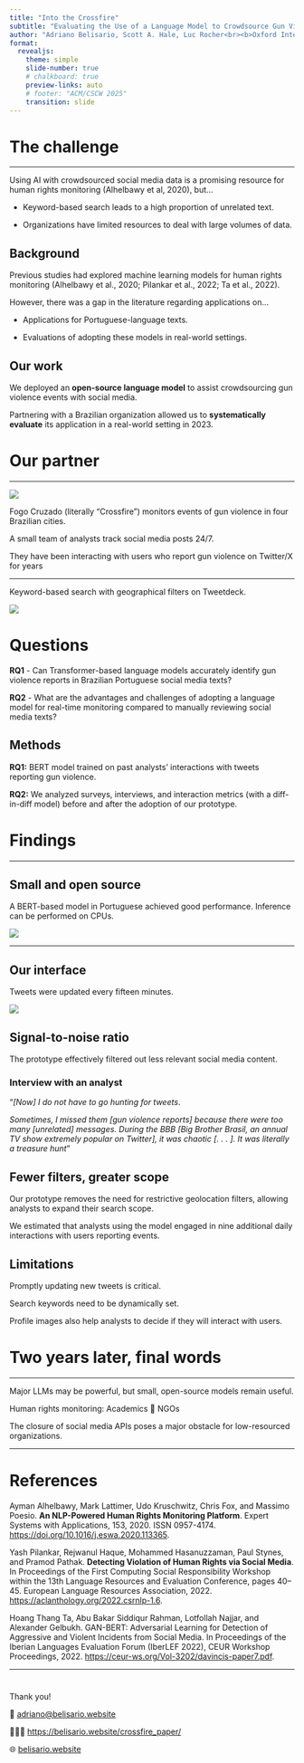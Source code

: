 ```yaml
---
title: "Into the Crossfire"
subtitle: "Evaluating the Use of a Language Model to Crowdsource Gun Violence Reports"
author: "Adriano Belisario, Scott A. Hale, Luc Rocher<br><b>Oxford Internet Institute, University of Oxford</b>"
format:
  revealjs:
    theme: simple
    slide-number: true
    # chalkboard: true
    preview-links: auto
    # footer: "ACM/CSCW 2025"
    transition: slide
---
```


# The challenge

---

Using AI with crowdsourced social media data is a promising resource for human rights monitoring (Alhelbawy et al, 2020), but... 

::: {.incremental}

- Keyword-based search leads to a high proportion of unrelated text.

- Organizations have limited resources to deal with large volumes of data.
::: 

## Background

Previous studies had explored machine learning models for human rights monitoring (Alhelbawy et al., 2020; Pilankar et al., 2022; Ta et al., 2022).

However, there was a gap in the literature regarding applications on...

::: {.incremental}
- Applications for Portuguese-language texts.

- Evaluations of adopting these models in real-world settings.
::: 

## Our work 

We deployed an **open-source language model** to assist crowdsourcing gun violence events with social media.

Partnering with a Brazilian organization allowed us to **systematically evaluate** its application in a real-world setting in 2023.


# Our partner

---

![](../figs/fogocruzado.png){.center}

Fogo Cruzado (literally "Crossfire") monitors events of gun violence in four Brazilian cities. 

A small team of analysts track social media posts 24/7.

They have been interacting with users who report gun violence on Twitter/X for years

---

Keyword-based search with geographical filters on Tweetdeck.

![](../figs/tweetdeck.jpeg){height="90vh"}

# Questions

::: {.incremental}

**RQ1** - Can Transformer-based language models accurately identify gun violence reports in Brazilian Portuguese social media texts?

**RQ2** - What are the advantages and challenges of adopting a language model for real-time monitoring compared to manually reviewing social media texts?

:::

## Methods

**RQ1:** BERT model trained on past analysts' interactions with tweets reporting gun violence.

**RQ2:** We analyzed surveys, interviews, and interaction metrics (with a diff-in-diff model) before and after the adoption of our prototype.

# Findings

---

## Small and open source

A BERT-based model in Portuguese achieved good performance. Inference can be performed on CPUs.

![](../figs/test_interactions_pb.png)

---

## Our interface

Tweets were updated every fifteen minutes.

![](../figs/airtable.png)

## Signal-to-noise ratio

The prototype effectively filtered out less relevant social media content.

::: {.callout-tip}

### Interview with an analyst

“*[Now] I do not have to go hunting for tweets*.

*Sometimes, I missed them [gun violence reports] because there were too many [unrelated] messages. During the BBB [Big Brother Brasil, an annual TV show extremely popular on Twitter], it was chaotic [. . . ]. It was literally a treasure hunt*”
:::

## Fewer filters, greater scope

Our prototype removes the need for restrictive geolocation filters, allowing analysts to expand their search scope.

We estimated that analysts using the model engaged in nine additional daily interactions with users reporting events.

## Limitations

::: {.incremental}
Promptly updating new tweets is critical.

Search keywords need to be dynamically set.

Profile images also help analysts to decide if they will interact with users.
:::

# Two years later, final words

---

::: {.incremental}

Major LLMs may be powerful, but small, open-source models remain useful.

Human rights monitoring: Academics 🤝 NGOs

The closure of social media APIs poses a major obstacle for low-resourced organizations.
:::

---

# References

Ayman Alhelbawy, Mark Lattimer, Udo Kruschwitz, Chris Fox, and Massimo Poesio. **An NLP-Powered Human Rights Monitoring Platform**. Expert Systems with Applications, 153, 2020. ISSN 0957-4174. [https://doi.org/10.1016/j.eswa.2020.113365](https://doi.org/10.1016/j.eswa.2020.113365).

Yash Pilankar, Rejwanul Haque, Mohammed Hasanuzzaman, Paul Stynes, and Pramod Pathak. **Detecting Violation of Human Rights via Social Media**. In Proceedings of the First Computing Social Responsibility Workshop within the 13th Language Resources and Evaluation Conference, pages 40–45. European Language Resources Association, 2022. [https://aclanthology.org/2022.csrnlp-1.6](https://aclanthology.org/2022.csrnlp-1.6).

Hoang Thang Ta, Abu Bakar Siddiqur Rahman, Lotfollah Najjar, and Alexander Gelbukh. GAN-BERT: Adversarial Learning for Detection of Aggressive and Violent Incidents from Social Media. In Proceedings of the Iberian Languages Evaluation Forum (IberLEF 2022), CEUR Workshop Proceedings, 2022. [https://ceur-ws.org/Vol-3202/davincis-paper7.pdf](https://ceur-ws.org/Vol-3202/davincis-paper7.pdf).

---

# {.center}

Thank you!

📧 [adriano@belisario.website](adriano@belisario.website)

👨🏻‍🏫 [https://belisario.website/crossfire_paper/](https://belisario.website/crossfire_paper/)

🌐 [belisario.website](belisario.website)
